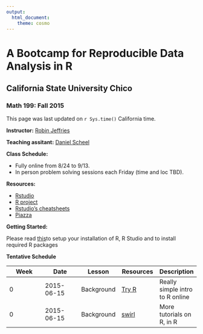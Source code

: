 ```yaml
---
output:
  html_document:
    theme: cosmo
---
```


# A Bootcamp for Reproducible Data Analysis in R
## California State University Chico
### Math 199: Fall 2015

This page was last updated on `r Sys.time()` California time.

**Instructor:** [Robin Jeffries](http://webapps.csuchico.edu/directory/people/rjeffries)

**Teaching assitant:** [Daniel Scheel](link)

**Class Schedule:**

* Fully online from 8/24 to 9/13.
* In person problem solving sessions each Friday (time and loc TBD). 


**Resources:**

* [Rstudio](http://www.rstudio.com/)
* [R project](http://www.r-project.org/)
* [Rstudio's cheatsheets](http://www.rstudio.com/resources/cheatsheets/) 
* [Piazza](https://piazza.com/account/login)


**Getting Started:**

Please read [this](link to lecture notes 1.2)to setup your installation of R, R Studio and to install required R packages

**Tentative Schedule**


| Week  | Date  |  Lesson | Resources  |  Description |
|---|---|---|---|---|
| 0  | 2015-06-15  | Background  | [Try R](http://tryr.codeschool.com/)  | Really simple intro to R online  |
| 0  | 2015-06-15  | Background | [swirl](http://swirlstats.com/)  | More tutorials on R, in R  |



